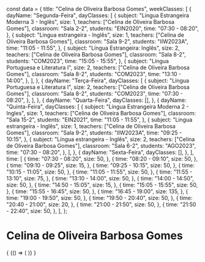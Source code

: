 const data = {
  title: "Celina de Oliveira Barbosa Gomes",
  weekClasses: [
    {
      dayName: "Segunda-Feira",
      dayClasses: [
        {
          subject: "Lingua Estrangeira Moderna 3 - Inglês",
          size: 1,
          teachers: ["Celina de Oliveira Barbosa Gomes"],
          classroom: "Sala 2-2",
          students: "EIN2020",
          time: "07:30 - 08:20",
        },
        {
          subject: "Lingua estrangeira - Inglês",
          size: 1,
          teachers: ["Celina de Oliveira Barbosa Gomes"],
          classroom: "Sala 9-2",
          students: "IIW2023A",
          time: "11:05 - 11:55",
        },
        {
          subject: "Língua Estrangeira: Inglês",
          size: 2,
          teachers: ["Celina de Oliveira Barbosa Gomes"],
          classroom: "Sala 8-2",
          students: "COM2023",
          time: "15:05 - 15:55",
        },
        {
          subject: "Língua Portuguesa e Literatura I",
          size: 2,
          teachers: ["Celina de Oliveira Barbosa Gomes"],
          classroom: "Sala 8-2",
          students: "COM2023",
          time: "13:10 - 14:00",
        },
      ],
    },
    {
      dayName: "Terça-Feira",
      dayClasses: [
        {
          subject: "Língua Portuguesa e Literatura I",
          size: 2,
          teachers: ["Celina de Oliveira Barbosa Gomes"],
          classroom: "Sala 8-2",
          students: "COM2023",
          time: "07:30 - 08:20",
        },
      ],
    },
    {
      dayName: "Quarta-Feira",
      dayClasses: [],
    },
    {
      dayName: "Quinta-Feira",
      dayClasses: [
        {
          subject: "Lingua Estrangeira Moderna 2 - Ingles",
          size: 1,
          teachers: ["Celina de Oliveira Barbosa Gomes"],
          classroom: "Sala 15-2",
          students: "EIN2021",
          time: "11:05 - 11:55",
        },
        {
          subject: "Lingua estrangeira - Inglês",
          size: 1,
          teachers: ["Celina de Oliveira Barbosa Gomes"],
          classroom: "Sala 9-2",
          students: "IIW2023A",
          time: "09:25 - 10:15",
        },
        {
          subject: "Língua estrangeira - Inglês",
          size: 2,
          teachers: ["Celina de Oliveira Barbosa Gomes"],
          classroom: "Sala 6-2",
          students: "AGO2023",
          time: "07:30 - 08:20",
        },
      ],
    },
    {
      dayName: "Sexta-Feira",
      dayClasses: [],
    },
  ],
  time: [
    {
      time: "07:30 - 08:20",
      size: 50,
    },
    {
      time: "08:20 - 09:10",
      size: 50,
    },
    {
      time: "09:10 - 09:25",
      size: 15,
    },
    {
      time: "09:25 - 10:15",
      size: 50,
    },
    {
      time: "10:15 - 11:05",
      size: 50,
    },
    {
      time: "11:05 - 11:55",
      size: 50,
    },
    {
      time: "11:55 - 13:10",
      size: 75,
    },
    {
      time: "13:10 - 14:00",
      size: 50,
    },
    {
      time: "14:00 - 14:50",
      size: 50,
    },
    {
      time: "14:50 - 15:05",
      size: 15,
    },
    {
      time: "15:05 - 15:55",
      size: 50,
    },
    {
      time: "15:55 - 16:45",
      size: 50,
    },
    {
      time: "16:45 - 19:00",
      size: 135,
    },
    {
      time: "19:00 - 19:50",
      size: 50,
    },
    {
      time: "19:50 - 20:40",
      size: 50,
    },
    {
      time: "20:40 - 21:00",
      size: 20,
    },
    {
      time: "21:00 - 21:50",
      size: 50,
    },
    {
      time: "21:50 - 22:40",
      size: 50,
    },
  ],
};

# Celina de Oliveira Barbosa Gomes

<div>
  {
    <BrowserOnly>
      {() => (
        <Grid
          title={data.title}
          weekClasses={data.weekClasses}
          time={data.time}
        />
      )}
    </BrowserOnly>
  }
</div>
